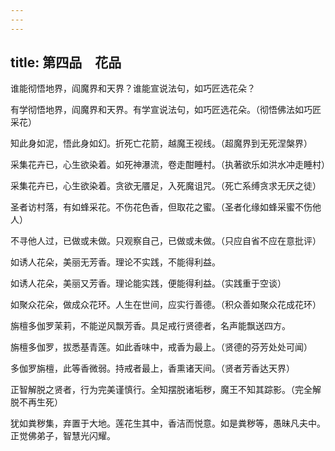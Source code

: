 ```yaml
---
---
---
```

title: 第四品　花品
---




谁能彻悟地界，阎魔界和天界？谁能宣说法句，如巧匠选花朵？

有学彻悟地界，阎魔界和天界。有学宣说法句，如巧匠选花朵。（彻悟佛法如巧匠采花）

知此身如泥，悟此身如幻。折死亡花箭，越魔王视线。（超魔界到无死涅槃界）

采集花卉已，心生欲染着。如死神瀑流，卷走酣睡村。（执著欲乐如洪水冲走睡村）

采集花卉已，心生欲染着。贪欲无餍足，入死魔诅咒。（死亡系缚贪求无厌之徒）

圣者访村落，有如蜂采花。不伤花色香，但取花之蜜。（圣者化缘如蜂采蜜不伤他人）

不寻他人过，已做或未做。只观察自己，已做或未做。（只应自省不应在意批评）

如诱人花朵，美丽无芳香。理论不实践，不能得利益。

如诱人花朵，美丽又芳香。理论能实践，便能得利益。（实践重于空谈）

如聚众花朵，做成众花环。人生在世间，应实行善德。（积众善如聚众花成花环）

旃檀多伽罗茉莉，不能逆风飘芳香。具足戒行贤德者，名声能飘送四方。

旃檀多伽罗，拔悉基青莲。如此香味中，戒香为最上。（贤德的芬芳处处可闻）

多伽罗旃檀，此等香微弱。持戒者最上，香熏诸天间。（贤者芳香达天界）

正智解脱之贤者，行为完美谨慎行。全知摆脱诸垢秽，魔王不知其踪影。（完全解脱不再生死）

犹如粪秽集，弃置于大地。莲花生其中，香洁而悦意。如是粪秽等，愚昧凡夫中。正觉佛弟子，智慧光闪耀。